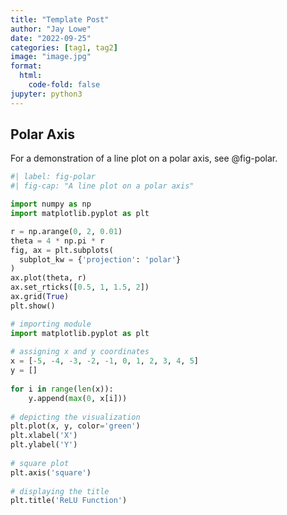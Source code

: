```yaml
---
title: "Template Post"
author: "Jay Lowe"
date: "2022-09-25"
categories: [tag1, tag2]
image: "image.jpg"
format:
  html:
    code-fold: false
jupyter: python3
---
```


## Polar Axis

For a demonstration of a line plot on a polar axis, see @fig-polar.

```python
#| label: fig-polar
#| fig-cap: "A line plot on a polar axis"

import numpy as np
import matplotlib.pyplot as plt

r = np.arange(0, 2, 0.01)
theta = 4 * np.pi * r
fig, ax = plt.subplots(
  subplot_kw = {'projection': 'polar'} 
)
ax.plot(theta, r)
ax.set_rticks([0.5, 1, 1.5, 2])
ax.grid(True)
plt.show()
```

```python
# importing module
import matplotlib.pyplot as plt
 
# assigning x and y coordinates
x = [-5, -4, -3, -2, -1, 0, 1, 2, 3, 4, 5]
y = []
 
for i in range(len(x)):
    y.append(max(0, x[i]))
 
# depicting the visualization
plt.plot(x, y, color='green')
plt.xlabel('X')
plt.ylabel('Y')
 
# square plot
plt.axis('square')
 
# displaying the title
plt.title('ReLU Function')

```